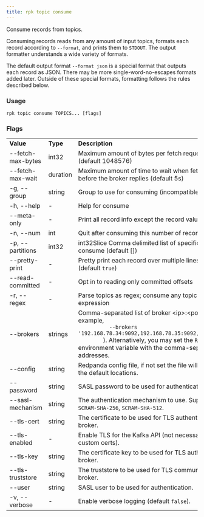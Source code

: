 ```yaml
---
title: rpk topic consume
---
```


<head>
  <meta name="title" content="rpk topic consume | Redpanda Docs" />
  <meta name="description" content="rpk topic consume" />
  <link rel="canonical" href="https://docs.redpanda.com/docs/reference/rpk/rpk-topic/rpk-topic-consume/" />
</head>

Consume records from topics.

Consuming records reads from any amount of input topics, formats each record
according to `--format`, and prints them to `STDOUT`. The output formatter
understands a wide variety of formats.

The default output format `--format json` is a special format that outputs each
record as JSON. There may be more single-word-no-escapes formats added later.
Outside of these special formats, formatting follows the rules described below.

### Usage

```
rpk topic consume TOPICS... [flags]
```

### Flags

<table>
  <tbody>
    <tr>
      <td>
        <strong> Value</strong>
      </td>
      <td>
        <strong> Type</strong>
      </td>
      <td>
        <strong> Description</strong>
      </td>
    </tr>
    <tr>
      <td>--fetch-max-bytes</td>
      <td>int32</td>
      <td>
        Maximum amount of bytes per fetch request per broker (default 1048576)
      </td>
    </tr>
    <tr>
      <td>--fetch-max-wait</td>
      <td>duration</td>
      <td>
        Maximum amount of time to wait when fetching from a broker before the
        broker replies (default 5s)
      </td>
    </tr>
    <tr>
      <td>-g, --group</td>
      <td>string</td>
      <td> Group to use for consuming (incompatible with -p)</td>
    </tr>
    <tr>
      <td>-h, --help</td>
      <td>-</td>
      <td> Help for consume</td>
    </tr>
    <tr>
      <td>--meta-only</td>
      <td>-</td>
      <td> Print all record info except the record value (for -f json)</td>
    </tr>
    <tr>
      <td>-n, --num</td>
      <td>int</td>
      <td> Quit after consuming this number of records (0 is unbounded)</td>
    </tr>
    <tr>
      <td>-p, --partitions</td>
      <td>int32</td>
      <td>
        int32Slice Comma delimited list of specific partitions to consume
        (default [])
      </td>
    </tr>
    <tr>
      <td>--pretty-print</td>
      <td>-</td>
      <td>
        Pretty print each record over multiple lines (for -f json) (default
        <code>true</code>)
      </td>
    </tr>
    <tr>
      <td>--read-committed</td>
      <td>-</td>
      <td> Opt in to reading only committed offsets</td>
    </tr>
    <tr>
      <td>-r, --regex</td>
      <td>-</td>
      <td>
        Parse topics as regex; consume any topic that matches any expression
      </td>
    </tr>
    <tr>
      <td>--brokers</td>
      <td>strings</td>
      <td>
        Comma-separated list of broker &lt;ip&gt;:&lt;port&gt; pairs (for example,
        <code>
          --brokers '192.168.78.34:9092,192.168.78.35:9092,192.179.23.54:9092'
        </code>
        ). Alternatively, you may set the <code>REDPANDA_BROKERS</code>
        environment variable with the comma-separated list of broker addresses.
      </td>
    </tr>
    <tr>
      <td>--config</td>
      <td>string</td>
      <td>
        Redpanda config file, if not set the file will be searched for in the
        default locations.
      </td>
    </tr>
    <tr>
      <td>--password</td>
      <td>string</td>
      <td> SASL password to be used for authentication.</td>
    </tr>
    <tr>
      <td>--sasl-mechanism</td>
      <td>string</td>
      <td>
        The authentication mechanism to use. Supported values:
        <code>SCRAM-SHA-256</code>, <code>SCRAM-SHA-512</code>.
      </td>
    </tr>
    <tr>
      <td>--tls-cert</td>
      <td>string</td>
      <td>
        The certificate to be used for TLS authentication with the broker.
      </td>
    </tr>
    <tr>
      <td>--tls-enabled</td>
      <td>-</td>
      <td>
        Enable TLS for the Kafka API (not necessary if specifying custom certs).
      </td>
    </tr>
    <tr>
      <td>--tls-key</td>
      <td>string</td>
      <td>
        The certificate key to be used for TLS authentication with the broker.
      </td>
    </tr>
    <tr>
      <td>--tls-truststore</td>
      <td>string</td>
      <td> The truststore to be used for TLS communication with the broker.</td>
    </tr>
    <tr>
      <td>--user</td>
      <td>string</td>
      <td> SASL user to be used for authentication.</td>
    </tr>
    <tr>
      <td>-v, --verbose</td>
      <td>-</td>
      <td>
        Enable verbose logging (default <code>false</code>).
      </td>
    </tr>
  </tbody>
</table>
